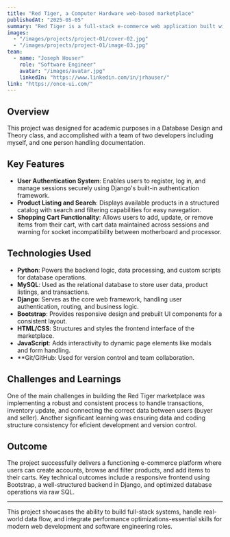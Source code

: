 ---
title: "Red Tiger, a Computer Hardware web-based marketplace"
publishedAt: "2025-05-05"
summary: "Red Tiger is a full-stack e-commerce web application built with Django that simulates a functional online marketplace. The platform allows users to register, browse products, manage shopping carts, and complete purchases through a secure checkout process."
images:
  - "/images/projects/project-01/cover-02.jpg"
  - "/images/projects/project-01/image-03.jpg"
team:
  - name: "Joseph Houser"
    role: "Software Engineer"
    avatar: "/images/avatar.jpg"
    linkedIn: "https://www.linkedin.com/in/jrhauser/"
link: "https://once-ui.com/"
---

## Overview

This project was designed for academic purposes in a Database Design and Theory class, and accomplished with a team of two developers including myself, and one person handling documentation.

## Key Features

- **User Authentication System**: Enables users to register, log in, and manage sessions securely using Django's built-in authentication framework.
- **Product Listing and Search**: Displays available products in a structured catalog with search and filtering capabilities for easy navegation.
- **Shopping Cart Functionality**: Allows users to add, update, or remove items from their cart, with cart data maintained across sessions and warning for socket incompatibility between motherboard and processor.

## Technologies Used

- **Python**: Powers the backend logic, data processing, and custom scripts for database operations.
- **MySQL**: Used as the relational database to store user data, product listings, and transactions.
- **Django**: Serves as the core web framework, handling user authentication, routing, and business logic.
- **Bootstrap**: Provides responsive design and prebuilt UI components for a consistent layout.
- **HTML/CSS**: Structures and styles the frontend interface of the marketplace.
- **JavaScript**: Adds interactivity to dynamic page elements like modals and form handling.
- **Git/GitHub: Used for version control and team collaboration.

## Challenges and Learnings

One of the main challenges in building the Red Tiger marketplace was implementing a robust and consistent process to handle transactions, inventory update, and connecting the correct data between users (buyer and seller).
Another significant learning was ensuring data and coding structure consistency for eficient development and version control.

## Outcome

The project successfully delivers a functioning e-commerce platform where users can create accounts, browse and filter products, and add items to their carts. Key technical outcomes include a responsive frontend using Bootstrap, a well-structured backend in Django, and optimized database operations via raw SQL.

---

This project showcases the ability to build full-stack systems, handle real-world data flow, and integrate performance optimizations-essential skills for modern web development and software engineering roles.